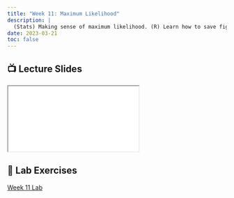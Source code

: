 ```yaml
---
title: "Week 11: Maximum Likelihood"
description: |
  (Stats) Making sense of maximum likelihood. (R) Learn how to save figures. Learn how to generate robust relative paths in project folders with `here()`.
date: 2023-03-21
toc: false
---
```


## 📺 Lecture Slides {.reveal-viewport}

<iframe class="slide-deck" src="../slides/11-maximum-likelihood-slides.html"></iframe> 

## 🔬 Lab Exercises

[Week 11 Lab](../labs/11-another-R-lab.qmd)
